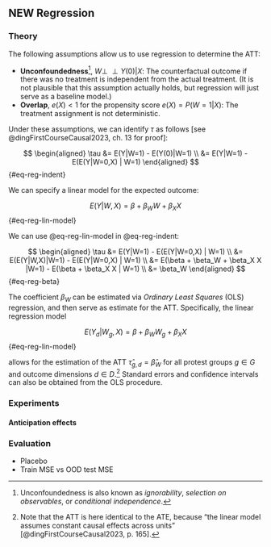 ## NEW Regression {#sec-reg}

### Theory {#sec-reg-math}

The following assumptions allow us to use regression to determine the ATT:

- __Unconfoundedness__[^unconf-naming], $W \perp\!\!\!\perp Y(0) | X$: The counterfactual outcome if there was no treatment is independent from the actual treatment. (It is not plausible that this assumption actually holds, but regression will just serve as a baseline model.)
- __Overlap__, $e(X) < 1$ for the propensity score $e(X) = P(W=1|X)$: The treatment assignment is not deterministic.

[^unconf-naming]: Unconfoundedness is also known as _ignorability_, _selection on observables_, or _conditional independence_.

Under these assumptions, we can identify $\tau$ as follows [see @dingFirstCourseCausal2023, ch. 13 for proof]:

$$
\begin{aligned}
\tau &= E(Y|W=1) - E(Y(0)|W=1) \\
&= E(Y|W=1) - E(E(Y|W=0,X) | W=1)
\end{aligned}
$$ {#eq-reg-indent}

We can specify a linear model for the expected outcome:

$$
E(Y|W,X) = \beta + \beta_W W + \beta_X X
$$ {#eq-reg-lin-model}

We can use @eq-reg-lin-model in @eq-reg-indent:

$$
\begin{aligned}
\tau &= E(Y|W=1) - E(E(Y|W=0,X) | W=1) \\
&= E(E(Y|W,X)|W=1) - E(E(Y|W=0,X) | W=1) \\
&= E(\beta + \beta_W + \beta_X X |W=1) - E(\beta + \beta_X X | W=1) \\
&= \beta_W
\end{aligned}
$$ {#eq-reg-beta}

The coefficient $\beta_W$ can be estimated via _Ordinary Least Squares_ (OLS) regression, and then serve as estimate for the ATT. Specifically, the linear regression model

$$
E(Y_d|W_g,X) = \beta + \beta_W W_g + \beta_X X
$$ {#eq-reg-lin-model}

allows for the estimation of the ATT $\hat\tau_{g,d}=\hat\beta_W$ for all protest groups $g \in G$ and outcome dimensions $d \in D$.[^att-ate] Standard errors and confidence intervals can also be obtained from the OLS procedure.

[^att-ate]: Note that the ATT is here identical to the ATE, because "the linear model assumes constant causal effects across units" [@dingFirstCourseCausal2023, p. 165].

### Experiments

#### Anticipation effects

### Evaluation

- Placebo
- Train MSE vs OOD test MSE
